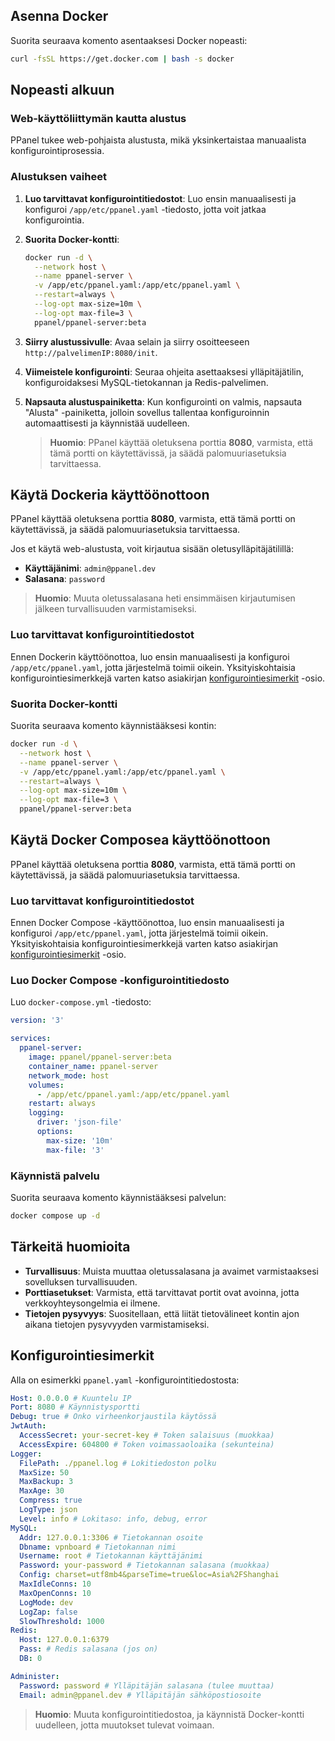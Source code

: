 ## Asenna Docker

Suorita seuraava komento asentaaksesi Docker nopeasti:

```sh
curl -fsSL https://get.docker.com | bash -s docker
```

## Nopeasti alkuun

### Web-käyttöliittymän kautta alustus

PPanel tukee web-pohjaista alustusta, mikä yksinkertaistaa manuaalista konfigurointiprosessia.

### Alustuksen vaiheet

1. **Luo tarvittavat konfigurointitiedostot**: Luo ensin manuaalisesti ja konfiguroi `/app/etc/ppanel.yaml` -tiedosto, jotta voit jatkaa konfigurointia.

2. **Suorita Docker-kontti**:

   ```sh
   docker run -d \
     --network host \
     --name ppanel-server \
     -v /app/etc/ppanel.yaml:/app/etc/ppanel.yaml \
     --restart=always \
     --log-opt max-size=10m \
     --log-opt max-file=3 \
     ppanel/ppanel-server:beta
   ```

3. **Siirry alustussivulle**: Avaa selain ja siirry osoitteeseen `http://palvelimenIP:8080/init`.

4. **Viimeistele konfigurointi**: Seuraa ohjeita asettaaksesi ylläpitäjätilin, konfiguroidaksesi MySQL-tietokannan ja Redis-palvelimen.

5. **Napsauta alustuspainiketta**: Kun konfigurointi on valmis, napsauta "Alusta" -painiketta, jolloin sovellus tallentaa konfiguroinnin automaattisesti ja käynnistää uudelleen.

   > **Huomio**: PPanel käyttää oletuksena porttia **8080**, varmista, että tämä portti on käytettävissä, ja säädä palomuuriasetuksia tarvittaessa.

## Käytä Dockeria käyttöönottoon

PPanel käyttää oletuksena porttia **8080**, varmista, että tämä portti on käytettävissä, ja säädä palomuuriasetuksia tarvittaessa.

Jos et käytä web-alustusta, voit kirjautua sisään oletusylläpitäjätilillä:

- **Käyttäjänimi**: `admin@ppanel.dev`
- **Salasana**: `password`

> **Huomio**: Muuta oletussalasana heti ensimmäisen kirjautumisen jälkeen turvallisuuden varmistamiseksi.

### Luo tarvittavat konfigurointitiedostot

Ennen Dockerin käyttöönottoa, luo ensin manuaalisesti ja konfiguroi `/app/etc/ppanel.yaml`, jotta järjestelmä toimii oikein. Yksityiskohtaisia konfigurointiesimerkkejä varten katso asiakirjan [konfigurointiesimerkit](#konfigurointiesimerkit) -osio.

### Suorita Docker-kontti

Suorita seuraava komento käynnistääksesi kontin:

```sh
docker run -d \
  --network host \
  --name ppanel-server \
  -v /app/etc/ppanel.yaml:/app/etc/ppanel.yaml \
  --restart=always \
  --log-opt max-size=10m \
  --log-opt max-file=3 \
  ppanel/ppanel-server:beta
```

## Käytä Docker Composea käyttöönottoon

PPanel käyttää oletuksena porttia **8080**, varmista, että tämä portti on käytettävissä, ja säädä palomuuriasetuksia tarvittaessa.

### Luo tarvittavat konfigurointitiedostot

Ennen Docker Compose -käyttöönottoa, luo ensin manuaalisesti ja konfiguroi `/app/etc/ppanel.yaml`, jotta järjestelmä toimii oikein. Yksityiskohtaisia konfigurointiesimerkkejä varten katso asiakirjan [konfigurointiesimerkit](#konfigurointiesimerkit) -osio.

### Luo Docker Compose -konfigurointitiedosto

Luo `docker-compose.yml` -tiedosto:

```yaml
version: '3'

services:
  ppanel-server:
    image: ppanel/ppanel-server:beta
    container_name: ppanel-server
    network_mode: host
    volumes:
      - /app/etc/ppanel.yaml:/app/etc/ppanel.yaml
    restart: always
    logging:
      driver: 'json-file'
      options:
        max-size: '10m'
        max-file: '3'
```

### Käynnistä palvelu

Suorita seuraava komento käynnistääksesi palvelun:

```sh
docker compose up -d
```

## Tärkeitä huomioita

- **Turvallisuus**: Muista muuttaa oletussalasana ja avaimet varmistaaksesi sovelluksen turvallisuuden.
- **Porttiasetukset**: Varmista, että tarvittavat portit ovat avoinna, jotta verkkoyhteysongelmia ei ilmene.
- **Tietojen pysyvyys**: Suositellaan, että liität tietovälineet kontin ajon aikana tietojen pysyvyyden varmistamiseksi.

## Konfigurointiesimerkit

Alla on esimerkki `ppanel.yaml` -konfigurointitiedostosta:

```yaml
Host: 0.0.0.0 # Kuuntelu IP
Port: 8080 # Käynnistysportti
Debug: true # Onko virheenkorjaustila käytössä
JwtAuth:
  AccessSecret: your-secret-key # Token salaisuus (muokkaa)
  AccessExpire: 604800 # Token voimassaoloaika (sekunteina)
Logger:
  FilePath: ./ppanel.log # Lokitiedoston polku
  MaxSize: 50
  MaxBackup: 3
  MaxAge: 30
  Compress: true
  LogType: json
  Level: info # Lokitaso: info, debug, error
MySQL:
  Addr: 127.0.0.1:3306 # Tietokannan osoite
  Dbname: vpnboard # Tietokannan nimi
  Username: root # Tietokannan käyttäjänimi
  Password: your-password # Tietokannan salasana (muokkaa)
  Config: charset=utf8mb4&parseTime=true&loc=Asia%2FShanghai
  MaxIdleConns: 10
  MaxOpenConns: 10
  LogMode: dev
  LogZap: false
  SlowThreshold: 1000
Redis:
  Host: 127.0.0.1:6379
  Pass: # Redis salasana (jos on)
  DB: 0

Administer:
  Password: password # Ylläpitäjän salasana (tulee muuttaa)
  Email: admin@ppanel.dev # Ylläpitäjän sähköpostiosoite
```

> **Huomio**: Muuta konfigurointitiedostoa, ja käynnistä Docker-kontti uudelleen, jotta muutokset tulevat voimaan.



<Giscus />

